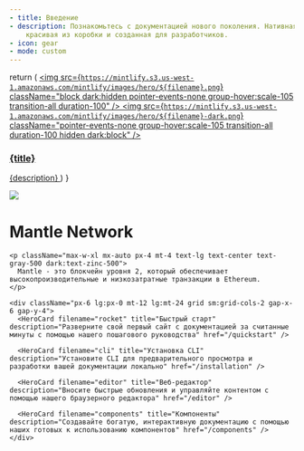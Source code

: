 ```yaml
---
- title: Введение
- description: Познакомьтесь с документацией нового поколения. Нативная для ИИ,
    красивая из коробки и созданная для разработчиков.
- icon: gear
- mode: custom
---
```


  return (
    <a className="group cursor-pointer pb-8" href={href}>
      <img src={`https://mintlify.s3.us-west-1.amazonaws.com/mintlify/images/hero/${filename}.png`} className="block dark:hidden pointer-events-none group-hover:scale-105 transition-all duration-100" />
      <img src={`https://mintlify.s3.us-west-1.amazonaws.com/mintlify/images/hero/${filename}-dark.png`} className="pointer-events-none group-hover:scale-105 transition-all duration-100 hidden dark:block" />
      <h3 className="mt-5 text-gray-900 dark:text-zinc-50 font-medium">{title}</h3>
      <span className="mt-1.5">
        {description}
      </span>
    </a>
  )
}

<div className="relative">
  <div className="absolute top-0 left-0 right-0 h-screen">
    <img src="/bg.png" className="hidden dark:block pointer-events-none w-full h-full object-cover" />
  </div>

  <div className="px-4 py-16 lg:py-24 max-w-3xl mx-auto relative">
    <h1 className="text-4xl font-medium text-center text-gray-900 dark:text-zinc-50 tracking-tight">
      Mantle Network
    </h1>

    <p className="max-w-xl mx-auto px-4 mt-4 text-lg text-center text-gray-500 dark:text-zinc-500">
      Mantle - это блокчейн уровня 2, который обеспечивает высокопроизводительные и низкозатратные транзакции в Ethereum.
    </p>

    <div className="px-6 lg:px-0 mt-12 lg:mt-24 grid sm:grid-cols-2 gap-x-6 gap-y-4">
      <HeroCard filename="rocket" title="Быстрый старт" description="Разверните свой первый сайт с документацией за считанные минуты с помощью нашего пошагового руководства" href="/quickstart" />

      <HeroCard filename="cli" title="Установка CLI" description="Установите CLI для предварительного просмотра и разработки вашей документации локально" href="/installation" />

      <HeroCard filename="editor" title="Веб-редактор" description="Вносите быстрые обновления и управляйте контентом с помощью нашего браузерного редактора" href="/editor" />

      <HeroCard filename="components" title="Компоненты" description="Создавайте богатую, интерактивную документацию с помощью наших готовых к использованию компонентов" href="/components" />
    </div>
  </div>
</div>
